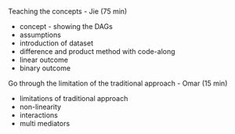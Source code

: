 Teaching the concepts - Jie (75 min)

- concept - showing the DAGs
- assumptions
- introduction of dataset
- difference and product method with code-along
- linear outcome
- binary outcome

Go through the limitation of the traditional approach - Omar (15 min)

- limitations of traditional approach
- non-linearity
- interactions
- multi mediators 
